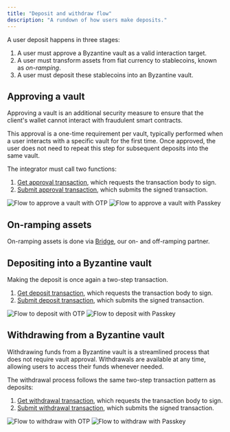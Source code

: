 ```yaml
---
title: "Deposit and withdraw flow"
description: "A rundown of how users make deposits."
---
```


A user deposit happens in three stages:

1. A user must approve a Byzantine vault as a valid interaction target.
2. A user must transform assets from fiat currency to stablecoins, known as _on-ramping_.
3. A user must deposit these stablecoins into an Byzantine vault.

## Approving a vault

Approving a vault is an additional security measure to ensure that the client's wallet cannot interact with fraudulent smart contracts.

This approval is a one-time requirement per vault, typically performed when a user interacts with a specific vault for the first time. Once approved, the user does not need to repeat this step for subsequent deposits into the same vault.

The integrator must call two functions:

1. [Get approval transaction](/api-reference/approve-vault-for-deposit/get-approval-transaction), which requests the transaction body to sign.
2. [Submit approval transaction](/api-reference/approve-vault-for-deposit/submit-approval-transaction), which submits the signed transaction.

<Tabs>
    <Tab title="OTP">
        <img src="/images/approve-otp.png" alt="Flow to approve a vault with OTP" />
    </Tab>
    <Tab title="Passkey">
        <img src="/images/approve-passkey.png" alt="Flow to approve a vault with Passkey" />
    </Tab>
</Tabs>


## On-ramping assets

On-ramping assets is done via [Bridge](https://www.bridge.xyz/), our on- and off-ramping partner.

## Depositing into a Byzantine vault

Making the deposit is once again a two-step transaction.

1. [Get deposit transaction](/api-reference/make-deposit/get-deposit-transaction), which requests the transaction body to sign.
2. [Submit deposit transaction](/api-reference/make-deposit/submit-deposit-transaction), which submits the signed transaction.

<Tabs>
    <Tab title="OTP">
        <img src="/images/deposit-otp.png" alt="Flow to deposit with OTP" />
    </Tab>
    <Tab title="Passkey">
        <img src="/images/deposit-passkey.png" alt="Flow to deposit with Passkey" />
    </Tab>
</Tabs>

## Withdrawing from a Byzantine vault

Withdrawing funds from a Byzantine vault is a streamlined process that does not require vault approval. Withdrawals are available at any time, allowing users to access their funds whenever needed.

The withdrawal process follows the same two-step transaction pattern as deposits:

1. [Get withdrawal transaction](/api-reference/make-withdrawal/get-withdrawal-transaction), which requests the transaction body to sign.
2. [Submit withdrawal transaction](/api-reference/make-withdrawal/submit-withdrawal-transaction), which submits the signed transaction.

<Tabs>
    <Tab title="OTP">
        <img src="/images/withdraw-otp.png" alt="Flow to withdraw with OTP" />
    </Tab>
    <Tab title="Passkey">
        <img src="/images/withdraw-passkey.png" alt="Flow to withdraw with Passkey" />
    </Tab>
</Tabs>